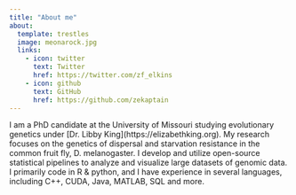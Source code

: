 ```yaml
---
title: "About me"
about:
  template: trestles
  image: meonarock.jpg
  links:
    - icon: twitter
      text: Twitter
      href: https://twitter.com/zf_elkins
    - icon: github
      text: GitHub
      href: https://github.com/zekaptain
---
```


I am a PhD candidate at the University of Missouri studying evolutionary genetics under \[Dr. Libby King\](https://elizabethking.org). My research focuses on the genetics of dispersal and starvation resistance in the common fruit fly, D. melanogaster. I develop and utilize open-source statistical pipelines to analyze and visualize large datasets of genomic data. I primarily code in R & python, and I have experience in several languages, including C++, CUDA, Java, MATLAB, SQL and more.
